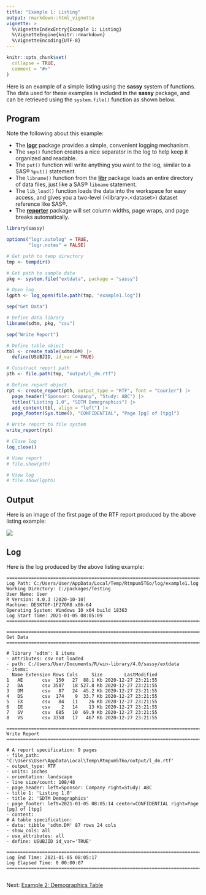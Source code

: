 ```yaml
---
title: "Example 1: Listing"
output: rmarkdown::html_vignette
vignette: >
  %\VignetteIndexEntry{Example 1: Listing}
  %\VignetteEngine{knitr::rmarkdown}
  %\VignetteEncoding{UTF-8}
---
```


```r
knitr::opts_chunk$set(
  collapse = TRUE,
  comment = "#>"
)
```
Here is an example of a simple listing using the **sassy** system of 
functions.  The data used for these examples is included in the **sassy**
package, and can be retrieved using the `system.file()` function as shown below.  

## Program

Note the following about this example:

  * The **[logr](https://logr.r-sassy.org)** package provides a simple, 
  convenient logging mechanism. 
  * The `sep()` function creates a nice separator in the log to help keep it 
  organized and readable. 
  * The `put()` function will write anything you want to the log, similar to a 
  SAS® `%put()` statement.
  * The `libname()` function from the **[libr](https://libr.r-sassy.org)** 
  package loads an entire directory 
  of data files, just like a SAS® `libname` statement.
  * The `lib_load()` function loads the data into the workspace for easy access,
  and gives you a two-level (&lt;library&gt;.&lt;dataset&gt;) dataset reference like SAS®.
  * The **[reporter](https://reporter.r-sassy.org)** package will set column 
  widths, page wraps, and page breaks automatically.

```r
library(sassy)

options("logr.autolog" = TRUE, 
        "logr.notes" = FALSE)

# Get path to temp directory
tmp <- tempdir() 

# Get path to sample data
pkg <- system.file("extdata", package = "sassy")

# Open log
lgpth <- log_open(file.path(tmp, "example1.log"))

sep("Get Data")

# Define data library
libname(sdtm, pkg, "csv") 

sep("Write Report")

# Define table object
tbl <- create_table(sdtm$DM) |> 
  define(USUBJID, id_var = TRUE)

# Construct report path
pth <- file.path(tmp, "output/l_dm.rtf") 

# Define report object
rpt <- create_report(pth, output_type = "RTF", font = "Courier") |> 
  page_header("Sponsor: Company", "Study: ABC") |> 
  titles("Listing 1.0", "SDTM Demographics") |> 
  add_content(tbl, align = "left") |> 
  page_footer(Sys.time(), "CONFIDENTIAL", "Page [pg] of [tpg]")

# Write report to file system
write_report(rpt) 

# Close log
log_close()

# View report
# file.show(pth)

# View log
# file.show(lgpth)
```

## Output

Here is an image of the first page of the RTF report produced by the
above listing example:

<img src="../man/images/listing.png" align="center" />


## Log

Here is the log produced by the above listing example:

```
========================================================================= 
Log Path: C:/Users/User/AppData/Local/Temp/Rtmpum5T6o/log/example1.log 
Working Directory: C:/packages/Testing 
User Name: User 
R Version: 4.0.3 (2020-10-10) 
Machine: DESKTOP-1F27OR8 x86-64 
Operating System: Windows 10 x64 build 18363 
Log Start Time: 2021-01-05 08:05:09 
========================================================================= 

========================================================================= 
Get Data 
========================================================================= 

# library 'sdtm': 8 items
- attributes: csv not loaded
- path: C:/Users/User/Documents/R/win-library/4.0/sassy/extdata
- items:
  Name Extension Rows Cols     Size        LastModified
1   AE       csv  150   27  88.1 Kb 2020-12-27 23:21:55
2   DA       csv 3587   18 527.8 Kb 2020-12-27 23:21:55
3   DM       csv   87   24  45.2 Kb 2020-12-27 23:21:55
4   DS       csv  174    9  33.7 Kb 2020-12-27 23:21:55
5   EX       csv   84   11    26 Kb 2020-12-27 23:21:55
6   IE       csv    2   14    13 Kb 2020-12-27 23:21:55
7   SV       csv  685   10  69.9 Kb 2020-12-27 23:21:55
8   VS       csv 3358   17   467 Kb 2020-12-27 23:21:55

========================================================================= 
Write Report 
========================================================================= 

# A report specification: 9 pages
- file_path: 'C:\Users\User\AppData\Local\Temp\Rtmpum5T6o/output/l_dm.rtf'
- output_type: RTF
- units: inches
- orientation: landscape
- line size/count: 108/48
- page_header: left=Sponsor: Company right=Study: ABC
- title 1: 'Listing 1.0'
- title 2: 'SDTM Demographics'
- page_footer: left=2021-01-05 08:05:14 center=CONFIDENTIAL right=Page [pg] of [tpg]
- content: 
# A table specification:
- data: tibble 'sdtm.DM' 87 rows 24 cols
- show_cols: all
- use_attributes: all
- define: USUBJID id_var='TRUE' 

========================================================================= 
Log End Time: 2021-01-05 08:05:17 
Log Elapsed Time: 0 00:00:07 
========================================================================= 


```


Next: [Example 2: Demographics Table](sassy-dm.html)
